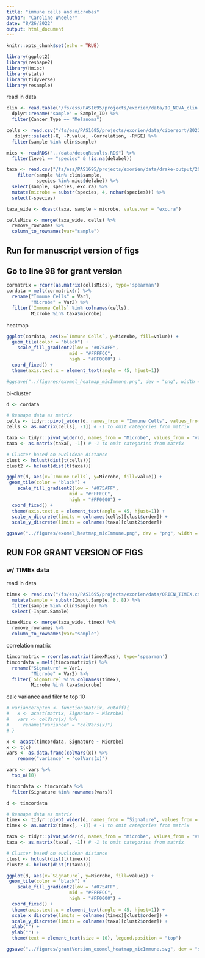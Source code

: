 ```yaml
---
title: "immune cells and microbes"
author: "Caroline Wheeler"
date: "8/26/2022"
output: html_document
---
```


```r
knitr::opts_chunk$set(echo = TRUE)

library(ggplot2)
library(reshape2)
library(Hmisc)
library(stats)
library(tidyverse)
library(resample)
```

read in data
```r
clin <- read.table("/fs/ess/PAS1695/projects/exorien/data/IO_NOVA_clin.txt", header = TRUE) %>%
  dplyr::rename("sample" = Sample_ID) %>%
  filter(Cancer_Type == "Melanoma")

cells <- read.csv("/fs/ess/PAS1695/projects/exorien/data/cibersort/2022-03-16_immunecell_composition.csv") %>%
   dplyr::select(-X, -P.value, -Correlation, -RMSE) %>%
  filter(sample %in% clin$sample)

mics <- readRDS("../data/deseqResults.RDS") %>%
  filter(level == "species" & !is.na(delabel))

taxa <- read.csv("/fs/ess/PAS1695/projects/exorien/data/drake-output/2022-03-16/2022-03-16_RA-with-taxonomy.csv") %>%
    filter(sample %in% clin$sample,
           species %in% mics$delabel) %>%
  select(sample, species, exo.ra) %>%
  mutate(microbe = substr(species, 4, nchar(species))) %>%
  select(-species)

taxa_wide <- dcast(taxa, sample ~ microbe, value.var = "exo.ra")

cellsMics <- merge(taxa_wide, cells) %>%
  remove_rownames %>% 
  column_to_rownames(var="sample")

```

## Run for manuscript version of figs ###
## Go to line 98 for grant version ##

```r
cormatrix = rcorr(as.matrix(cellsMics), type='spearman')
cordata = melt(cormatrix$r) %>%
  rename("Immune Cells" = Var1,
         "Microbe" = Var2) %>%
  filter(`Immune Cells` %in% colnames(cells),
         Microbe %in% taxa$microbe)
```

heatmap
```r
ggplot(cordata, aes(x=`Immune Cells`, y=Microbe, fill=value)) + 
  geom_tile(color = "black") +
    scale_fill_gradient2(low = "#075AFF",
                       mid = "#FFFFCC",
                       high = "#FF0000") +
  coord_fixed() +
  theme(axis.text.x = element_text(angle = 45, hjust=1))

#ggsave("../figures/exomel_heatmap_micImmune.png", dev = "png", width = 8, height = 6, dpi = 600)
```
bi-cluster
```r
d <- cordata

# Reshape data as matrix
cells <- tidyr::pivot_wider(d, names_from = "Immune Cells", values_from = "value")
cells <- as.matrix(cells[, -1]) # -1 to omit categories from matrix

taxa <- tidyr::pivot_wider(d, names_from = "Microbe", values_from = "value")
taxa <- as.matrix(taxa[, -1]) # -1 to omit categories from matrix

# Cluster based on euclidean distance
clust <- hclust(dist(t(cells)))
clust2 <- hclust(dist(t(taxa)))

ggplot(d, aes(x=`Immune Cells`, y=Microbe, fill=value)) +
 geom_tile(color = "black") +
    scale_fill_gradient2(low = "#075AFF",
                       mid = "#FFFFCC",
                       high = "#FF0000") +
  coord_fixed() +
  theme(axis.text.x = element_text(angle = 45, hjust=1)) + 
  scale_x_discrete(limits = colnames(cells)[clust$order]) +
  scale_y_discrete(limits = colnames(taxa)[clust2$order])

ggsave("../figures/exomel_heatmap_micImmune.png", dev = "png", width = 8, height = 6, dpi = 600)
```

## RUN FOR GRANT VERSION OF FIGS ##
### w/ TIMEx data

read in data
```r
timex <- read.csv("/fs/ess/PAS1695/projects/exorien/data/ORIEN_TIMEX.csv") %>%
  mutate(sample = substr(Input.Sample, 0, 8)) %>%
  filter(sample %in% clin$sample) %>%
  select(-Input.Sample)

timexMics <- merge(taxa_wide, timex) %>%
  remove_rownames %>% 
  column_to_rownames(var="sample")
```

correlation matrix
```r
timcormatrix = rcorr(as.matrix(timexMics), type='spearman')
timcordata = melt(timcormatrix$r) %>%
  rename("Signature" = Var1,
         "Microbe" = Var2) %>%
  filter(`Signature` %in% colnames(timex),
         Microbe %in% taxa$microbe)
```

calc variance and filer to top 10
```r
# varianceTopTen <- function(matrix, cutoff){
#   x <- acast(matrix, Signature ~ Microbe)
#   vars <- colVars(x) %>%
#     rename("variance" = "colVars(x)") 
# }

x <- acast(timcordata, Signature ~ Microbe)
x <- t(x)
vars <- as.data.frame(colVars(x)) %>%
    rename("variance" = "colVars(x)") 

vars <- vars %>%
  top_n(10)

timcordata <- timcordata %>%
  filter(Signature %in% rownames(vars))
```

```r
d <- timcordata

# Reshape data as matrix
timex <- tidyr::pivot_wider(d, names_from = "Signature", values_from = "value")
timex <- as.matrix(timex[, -1]) # -1 to omit categories from matrix

taxa <- tidyr::pivot_wider(d, names_from = "Microbe", values_from = "value")
taxa <- as.matrix(taxa[, -1]) # -1 to omit categories from matrix

# Cluster based on euclidean distance
clust <- hclust(dist(t(timex)))
clust2 <- hclust(dist(t(taxa)))

ggplot(d, aes(x=`Signature`, y=Microbe, fill=value)) +
 geom_tile(color = "black") +
    scale_fill_gradient2(low = "#075AFF",
                       mid = "#FFFFCC",
                       high = "#FF0000") +
  coord_fixed() +
  theme(axis.text.x = element_text(angle = 45, hjust=1)) + 
  scale_x_discrete(limits = colnames(timex)[clust$order]) +
  scale_y_discrete(limits = colnames(taxa)[clust2$order]) +
  xlab("") +
  ylab("") + 
  theme(text = element_text(size = 10), legend.position = "top") 

ggsave("../figures/grantVersion_exomel_heatmap_micImmune.svg", dev = "svg", width = 4, height = 6, dpi = 600)

```




